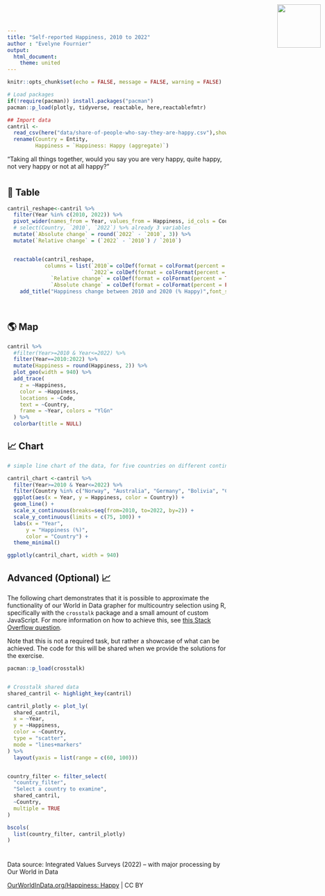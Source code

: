```yaml
---
title: "Self-reported Happiness, 2010 to 2022"
author : "Evelyne Fournier"
output: 
  html_document:
    theme: united
---
```


<img src="Our_World_in_Data_logo.png" style='width: 100px; position:absolute; top:0; right:0; padding:10px;'/>

<link href='https://fonts.googleapis.com/css?family=Playfair Display' rel='stylesheet'>
<style>
h1 {
    font-family: Playfair Display, Georgia, Times New Roman, "Liberation Serif", serif;
}
</style>

```r
knitr::opts_chunk$set(echo = FALSE, message = FALSE, warning = FALSE)

# Load packages 
if(!require(pacman)) install.packages("pacman")
pacman::p_load(plotly, tidyverse, reactable, here,reactablefmtr)
```

```r
## Import data
cantril <- 
  read_csv(here("data/share-of-people-who-say-they-are-happy.csv"),show_col_types = FALSE) %>% 
  rename(Country = Entity,
         Happiness = `Happiness: Happy (aggregate)`)
```

“Taking all things together, would you say you are very happy, quite happy, not very happy or not at all happy?”

# {.tabset}

## 🔢 Table

```r

cantril_reshape<-cantril %>% 
  filter(Year %in% c(2010, 2022)) %>% 
  pivot_wider(names_from = Year, values_from = Happiness, id_cols = Country) %>% 
  # select(Country, `2010`, `2022`) %>% already 3 variables
  mutate(`Absolute change` = round(`2022` - `2010`, 3)) %>% 
  mutate(`Relative change` = (`2022` - `2010`) / `2010`) 


  reactable(cantril_reshape,
            columns = list(`2010`= colDef(format = colFormat(percent = FALSE, digits = 2)),
                           `2022`= colDef(format = colFormat(percent = FALSE, digits = 2)),
              `Relative change` = colDef(format = colFormat(percent = TRUE, digits = 1)),
              `Absolute change` = colDef(format = colFormat(percent = FALSE, digits = 2)))) %>%  
    add_title("Happiness change between 2010 and 2020 (% Happy)",font_size = 15)
    
  
```

## 🌎 Map

```r
cantril %>% 
  #filter(Year>=2010 & Year<=2022) %>% 
  filter(Year==2010:2022) %>% 
  mutate(Happiness = round(Happiness, 2)) %>%
  plot_geo(width = 940) %>% 
  add_trace(
    z = ~Happiness,
    color = ~Happiness,
    locations = ~Code,
    text = ~Country,
    frame = ~Year, colors = "YlGn"
  ) %>% 
  colorbar(title = NULL)
```


## 📈 Chart

```r
# simple line chart of the data, for five countries on different continents (ggplot, piped into ggplotly)

cantril_chart <-cantril %>% 
  filter(Year>=2010 & Year<=2022) %>% 
  filter(Country %in% c("Norway", "Australia", "Germany", "Bolivia", "Colombia", "Ghana")) %>%
  ggplot(aes(x = Year, y = Happiness, color = Country)) +
  geom_line() +
  scale_x_continuous(breaks=seq(from=2010, to=2022, by=2)) +
  scale_y_continuous(limits = c(75, 100)) +
  labs(x = "Year",
      y = "Happiness (%)", 
      color = "Country") +
  theme_minimal() 

ggplotly(cantril_chart, width = 940)
```

## Advanced (Optional) 📈

The following chart demonstrates that it is possible to approximate the functionality of our World in Data grapher for multicountry selection using R, specifically with the `crosstalk` package and a small amount of custom JavaScript. For more information on how to achieve this, see [this Stack Overflow question](https://stackoverflow.com/questions/67058016/how-to-set-default-values-in-filter-select-in-crosstalk-in-r-plotly).

Note that this is not a required task, but rather a showcase of what can be achieved. The code for this will be shared when we provide the solutions for the exercise.

```r
pacman::p_load(crosstalk)


# Crosstalk shared data
shared_cantril <- highlight_key(cantril)

cantril_plotly <- plot_ly(
  shared_cantril, 
  x = ~Year, 
  y = ~Happiness, 
  color = ~Country, 
  type = "scatter", 
  mode = "lines+markers"
) %>%
  layout(yaxis = list(range = c(60, 100)))


country_filter <- filter_select(
  "country_filter", 
  "Select a country to examine", 
  shared_cantril, 
  ~Country, 
  multiple = TRUE
)

bscols(
  list(country_filter, cantril_plotly)
)
```

<script>
function filter_default() {
  var default_countries = ["Norway", "Australia", "Germany", "Bolivia", "Colombia", "Ghana"]; // Set default countries here
  document.getElementById("country_filter").getElementsByClassName("selectized")[0].selectize.setValue(default_countries, false);
}
window.onload = filter_default;
</script>


# {.unlisted}

Data source: Integrated Values Surveys (2022) – with major processing by Our World in Data

[OurWorldInData.org/Happiness: Happy](https://ourworldindata.org/grapher/share-of-people-who-say-they-are-happy?tab=chart) | CC BY



